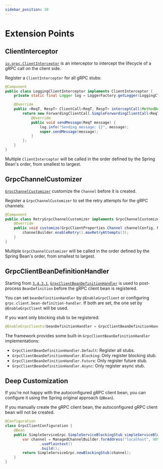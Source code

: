 ```yaml
---
sidebar_position: 30
---
```


# Extension Points

## ClientInterceptor

[`io.grpc.ClientInterceptor`](https://grpc.github.io/grpc-java/javadoc/io/grpc/ClientInterceptor.html) is an interceptor to intercept the lifecycle of a gRPC call on the client side.

Register a `ClientInterceptor` for all gRPC stubs:

```java
@Component
public class LoggingClientInterceptor implements ClientInterceptor {
    private static final Logger log = LoggerFactory.getLogger(LoggingClientInterceptor.class);

    @Override
    public <ReqT, RespT> ClientCall<ReqT, RespT> interceptCall(MethodDescriptor<ReqT, RespT> method, CallOptions callOptions, Channel next) {
        return new ForwardingClientCall.SimpleForwardingClientCall<ReqT, RespT>(next.newCall(method, callOptions)) {
            @Override
            public void sendMessage(ReqT message) {
                log.info("Sending message: {}", message);
                super.sendMessage(message);
            }
        };
    }
}
```

Multiple `ClientInterceptor` will be called in the order defined by the Spring Bean's order, from smallest to largest.

## GrpcChannelCustomizer

[`GrpcChannelCustomizer`](https://github.com/DanielLiu1123/grpc-starter/blob/main/grpc-boot-autoconfigure/grpc-client-boot-autoconfigure/src/main/java/grpcstarter/client/GrpcChannelCustomizer.java) customize the `Channel` before it is created.

Register a `GrpcChannelCustomizer` to set the retry attempts for the gRPC channels:

```java
@Component
public class RetryGrpcChannelCustomizer implements GrpcChannelCustomizer {
    @Override
    public void customize(GrpcClientProperties.Channel channelConfig, ManagedChannelBuilder<?> channelBuilder) {
        channelBuilder.enableRetry().maxRetryAttempts(3);
    }
}
```

Multiple `GrpcChannelCustomizer` will be called in the order defined by the Spring Bean's order, from smallest to largest.

## GrpcClientBeanDefinitionHandler

Starting from [`3.4.3.1`](https://github.com/DanielLiu1123/grpc-starter/releases/tag/v3.4.3.1),
[`GrpcClientBeanDefinitionHandler`](https://github.com/DanielLiu1123/grpc-starter/blob/main/grpc-boot-autoconfigure/grpc-client-boot-autoconfigure/src/main/java/grpcstarter/client/GrpcClientBeanDefinitionHandler.java)
is used to post-process `BeanDefinition` before the gRPC client bean is registered.

You can set `beanDefinitionHandler` by `@EnableGrpcClient` or configuring `grpc.client.bean-definition-handler`.
If both are set, the one set by `@EnableGrpcClient` will be used.

If you want only blocking stub to be registered:

```java
@EnableGrpcClients(beanDefinitionHandler = GrpcClientBeanDefinitionHandler.Blocking.class)
```

The framework provides some built-in `GrpcClientBeanDefinitionHandler` implementations:

- `GrpcClientBeanDefinitionHandler.Default`: Register all stubs.
- `GrpcClientBeanDefinitionHandler.Blocking`: Only register blocking stub.
- `GrpcClientBeanDefinitionHandler.Future`: Only register future stub.
- `GrpcClientBeanDefinitionHandler.Async`: Only register async stub.

## Deep Customization

If you're not happy with the autoconfigured gRPC client bean,
you can configure it using the Spring original approach (`@Bean`).

If you manually create the gRPC client bean, the autoconfigured gRPC client bean will not be created.

```java
@Configuration
class GrpcClientConfiguration {
    @Bean
    public SimpleServiceGrpc.SimpleServiceBlockingStub simpleServiceBlockingStub() {
        var channel = ManagedChannelBuilder.forAddress("localhost", 9090)
                .usePlaintext()
                .build();
        return SimpleServiceGrpc.newBlockingStub(channel);
    }
}
```
